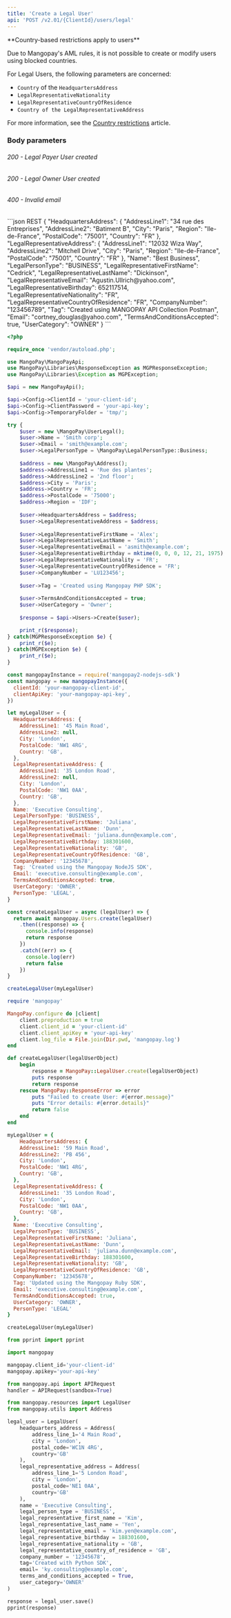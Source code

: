 ```yaml
---
title: 'Create a Legal User'
api: 'POST /v2.01/{ClientId}/users/legal'
---
```


<Note>
**Country-based restrictions apply to users**

Due to Mangopay's AML rules, it is not possible to create or modify users using blocked countries.

For Legal Users, the following parameters are concerned:

- `Country` of the `HeadquartersAddress`
- `LegalRepresentativeNationality`
- `LegalRepresentativeCountryOfResidence`
- `Country of the LegalRepresentativeAddress`

For more information, see the [Country restrictions](https://mangopay.com/docs/concepts/users/policies/country-restrictions) article.
</Note>

### Body parameters 

<Snippet file="parameters/HeadquartersAddress.mdx" />
<Snippet file="parameters/LegalRepresentativeAddress.mdx" />
<Snippet file="parameters/Name.mdx" />
<Snippet file="parameters/LegalPersonType.mdx" />
<Snippet file="parameters/LegalRepresentativeFirstName.mdx" />
<Snippet file="parameters/LegalRepresentativeLastName.mdx" />
<Snippet file="parameters/LegalRepresentativeEmail.mdx" />
<Snippet file="parameters/LegalRepresentativeBirthday.mdx" />
<Snippet file="parameters/LegalRepresentativeNationality.mdx" />
<Snippet file="parameters/LegalRepresentativeCountryOfResidence.mdx" />
<Snippet file="parameters/CompanyNumber.mdx" />
<Snippet file="parameters/LegalUserTag.mdx" />
<Snippet file="parameters/LegalEntityEmail.mdx" />
<Snippet file="parameters/TermsAndConditionsAccepted.mdx" />
<Snippet file="parameters/UserCategory.mdx" />

###### 200 - Legal Payer User created

<Snippet file="response-parameters/HeadquartersAddress.mdx" />
<Snippet file="response-parameters/LegalRepresentativeAddress.mdx" />
<Snippet file="response-parameters/Name.mdx" />
<Snippet file="response-parameters/LegalRepresentativeFirstName.mdx" />
<Snippet file="response-parameters/LegalRepresentativeLastName.mdx" />
<Snippet file="response-parameters/LegalRepresentativeEmail.mdx" />
<Snippet file="response-parameters/LegalRepresentativeBirthday.mdx" />
<Snippet file="response-parameters/LegalRepresentativeNationality.mdx" />
<Snippet file="response-parameters/LegalRepresentativeCountryOfResidence.mdx" />
<Snippet file="response-parameters/ProofOfRegistration.mdx" />
<Snippet file="response-parameters/ShareholderDeclaration.mdx" />
<Snippet file="response-parameters/Statute.mdx" />
<Snippet file='response-parameters/LegalRepresentativeProofOfIdentity.mdx'/>

<Snippet file='response-parameters/CompanyNumber.mdx'/>
<Snippet file='response-parameters/Id.mdx'/>
<Snippet file='response-parameters/Tag.mdx'/>
<Snippet file='response-parameters/CreationDate.mdx'/>
<Snippet file='response-parameters/PersonType.mdx'/>
<Snippet file='response-parameters/Email.mdx'/>
<Snippet file='response-parameters/KYCLevel.mdx'/>
<Snippet file='response-parameters/TermsAndConditionsAccepted.mdx'/>
<Snippet file='response-parameters/TermsAndConditionsAcceptedDate.mdx'/>
<Snippet file='response-parameters/UserCategory.mdx'/>
<Snippet file='response-parameters/UserStatus.mdx'/>

###### 200 - Legal Owner User created

###### 400 - Invalid email

<RequestExample>
```json REST
{
    "HeadquartersAddress": {
        "AddressLine1": "34 rue des Entreprises",
        "AddressLine2": "Batiment B",
        "City": "Paris",
        "Region": "Ile-de-France",
        "PostalCode": "75001",
        "Country": "FR"
    },
    "LegalRepresentativeAddress": {
        "AddressLine1": "12032 Wiza Way",
        "AddressLine2": "Mitchell Drive",
        "City": "Paris",
        "Region": "Ile-de-France",
        "PostalCode": "75001",
        "Country": "FR"
    },
    "Name": "Best Business",
    "LegalPersonType": "BUSINESS",
    "LegalRepresentativeFirstName": "Cedrick",
    "LegalRepresentativeLastName": "Dickinson",
    "LegalRepresentativeEmail": "Agustin.Ullrich@yahoo.com",
    "LegalRepresentativeBirthday": 652117514,
    "LegalRepresentativeNationality": "FR",
    "LegalRepresentativeCountryOfResidence": "FR",
    "CompanyNumber": "123456789",
    "Tag": "Created using MANGOPAY API Collection Postman",
    "Email": "cortney_douglas@yahoo.com",
    "TermsAndConditionsAccepted": true,
    "UserCategory": "OWNER"
}
```

```php PHP
<?php 

require_once 'vendor/autoload.php';

use MangoPay\MangoPayApi;
use MangoPay\Libraries\ResponseException as MGPResponseException;
use MangoPay\Libraries\Exception as MGPException;

$api = new MangoPayApi();

$api->Config->ClientId = 'your-client-id';
$api->Config->ClientPassword = 'your-api-key';
$api->Config->TemporaryFolder = 'tmp/';

try {
    $user = new \MangoPay\UserLegal();
    $user->Name = 'Smith corp';
    $user->Email = 'smith@example.com';
    $user->LegalPersonType = \MangoPay\LegalPersonType::Business;
    
    $address = new \MangoPay\Address();
    $address->AddressLine1 = 'Rue des plantes';
    $address->AddressLine2 = '2nd floor';
    $address->City = 'Paris';
    $address->Country = 'FR';
    $address->PostalCode = '75000';
    $address->Region = 'IDF';
    
    $user->HeadquartersAddress = $address;
    $user->LegalRepresentativeAddress = $address;
    
    $user->LegalRepresentativeFirstName = 'Alex';
    $user->LegalRepresentativeLastName = 'Smith';
    $user->LegalRepresentativeEmail = 'asmith@example.com';
    $user->LegalRepresentativeBirthday = mktime(0, 0, 0, 12, 21, 1975);
    $user->LegalRepresentativeNationality = 'FR';
    $user->LegalRepresentativeCountryOfResidence = 'FR';
    $user->CompanyNumber = 'LU123456';
    
    $user->Tag = 'Created using Mangopay PHP SDK';
    
    $user->TermsAndConditionsAccepted = true;
    $user->UserCategory = 'Owner';
    
    $response = $api->Users->Create($user);

    print_r($response);
} catch(MGPResponseException $e) {
    print_r($e);
} catch(MGPException $e) {
    print_r($e);
}
```

```javascript NodeJS
const mangopayInstance = require('mangopay2-nodejs-sdk')
const mangopay = new mangopayInstance({
  clientId: 'your-mangopay-client-id',
  clientApiKey: 'your-mangopay-api-key',
})

let myLegalUser = {
  HeadquartersAddress: {
    AddressLine1: '45 Main Road',
    AddressLine2: null,
    City: 'London',
    PostalCode: 'NW1 4RG',
    Country: 'GB',
  },
  LegalRepresentativeAddress: {
    AddressLine1: '35 London Road',
    AddressLine2: null,
    City: 'London',
    PostalCode: 'NW1 0AA',
    Country: 'GB',
  },
  Name: 'Executive Consulting',
  LegalPersonType: 'BUSINESS',
  LegalRepresentativeFirstName: 'Juliana',
  LegalRepresentativeLastName: 'Dunn',
  LegalRepresentativeEmail: 'juliana.dunn@example.com',
  LegalRepresentativeBirthday: 188301600,
  LegalRepresentativeNationality: 'GB',
  LegalRepresentativeCountryOfResidence: 'GB',
  CompanyNumber: '12345678',
  Tag: 'Created using the Mangopay NodeJS SDK',
  Email: 'executive.consulting@example.com',
  TermsAndConditionsAccepted: true,
  UserCategory: 'OWNER',
  PersonType: 'LEGAL',
}

const createLegalUser = async (legalUser) => {
  return await mangopay.Users.create(legalUser)
    .then((response) => {
      console.info(response)
      return response
    })
    .catch((err) => {
      console.log(err)
      return false
    })
}

createLegalUser(myLegalUser)
```

``` ruby Ruby
require 'mangopay'

MangoPay.configure do |client|
    client.preproduction = true
    client.client_id = 'your-client-id'
    client.client_apiKey = 'your-api-key'
    client.log_file = File.join(Dir.pwd, 'mangopay.log')
end

def createLegalUser(legalUserObject)
    begin
        response = MangoPay::LegalUser.create(legalUserObject)
        puts response
        return response
    rescue MangoPay::ResponseError => error
        puts "Failed to create User: #{error.message}"
        puts "Error details: #{error.details}"
        return false
    end
end

myLegalUser = {
    HeadquartersAddress: {
    AddressLine1: '59 Main Road',
    AddressLine2: 'PB 456',
    City: 'London',
    PostalCode: 'NW1 4RG',
    Country: 'GB',
  },
  LegalRepresentativeAddress: {
    AddressLine1: '35 London Road',
    City: 'London',
    PostalCode: 'NW1 0AA',
    Country: 'GB',
  },
  Name: 'Executive Consulting',
  LegalPersonType: 'BUSINESS',
  LegalRepresentativeFirstName: 'Juliana',
  LegalRepresentativeLastName: 'Dunn',
  LegalRepresentativeEmail: 'juliana.dunn@example.com',
  LegalRepresentativeBirthday: 188301600,
  LegalRepresentativeNationality: 'GB',
  LegalRepresentativeCountryOfResidence: 'GB',
  CompanyNumber: '12345678',
  Tag: 'Updated using the Mangopay Ruby SDK',
  Email: 'executive.consulting@example.com',
  TermsAndConditionsAccepted: true,
  UserCategory: 'OWNER',
  PersonType: 'LEGAL'
}

createLegalUser(myLegalUser)
```

``` python Python
from pprint import pprint

import mangopay

mangopay.client_id='your-client-id'
mangopay.apikey='your-api-key'

from mangopay.api import APIRequest
handler = APIRequest(sandbox=True)

from mangopay.resources import LegalUser
from mangopay.utils import Address

legal_user = LegalUser(
    headquarters_address = Address(
        address_line_1='4 Main Road',
        city = 'London',
        postal_code='WC1N 4RG',
        country='GB'
    ),
    legal_representative_address = Address(
        address_line_1='5 London Road',
        city = 'London',
        postal_code='NE1 0AA',
        country='GB'
    ),
    name = 'Executive Consulting',
    legal_person_type = 'BUSINESS',
    legal_representative_first_name = 'Kim',
    legal_representative_last_name = 'Yen',
    legal_representative_email = 'kim.yen@example.com',
    legal_representative_birthday = 188301600,
    legal_representative_nationality = 'GB',
    legal_representative_country_of_residence = 'GB',
    company_number = '12345678',
    tag='Created with Python SDK',
    email= 'ky.consulting@example.com',
    terms_and_conditions_accepted = True, 
    user_category='OWNER'
)

response = legal_user.save()
pprint(response)
```
</RequestExample>